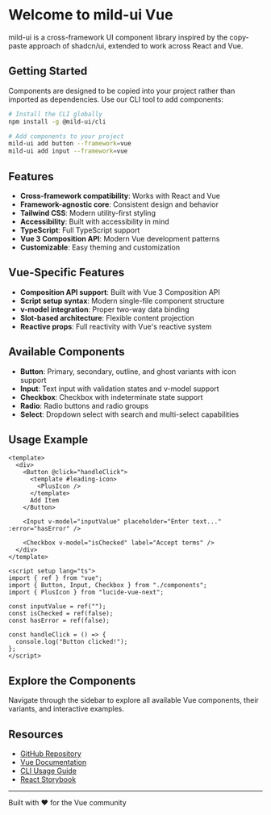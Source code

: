 
<Meta title="Introduction" />

# Welcome to mild-ui Vue

mild-ui is a cross-framework UI component library inspired by the copy-paste approach of shadcn/ui, extended to work across React and Vue.

## Getting Started

Components are designed to be copied into your project rather than imported as dependencies. Use our CLI tool to add components:

```bash
# Install the CLI globally
npm install -g @mild-ui/cli

# Add components to your project
mild-ui add button --framework=vue
mild-ui add input --framework=vue
```

## Features

- **Cross-framework compatibility**: Works with React and Vue
- **Framework-agnostic core**: Consistent design and behavior
- **Tailwind CSS**: Modern utility-first styling
- **Accessibility**: Built with accessibility in mind
- **TypeScript**: Full TypeScript support
- **Vue 3 Composition API**: Modern Vue development patterns
- **Customizable**: Easy theming and customization

## Vue-Specific Features

- **Composition API support**: Built with Vue 3 Composition API
- **Script setup syntax**: Modern single-file component structure
- **v-model integration**: Proper two-way data binding
- **Slot-based architecture**: Flexible content projection
- **Reactive props**: Full reactivity with Vue's reactive system

## Available Components

- **Button**: Primary, secondary, outline, and ghost variants with icon support
- **Input**: Text input with validation states and v-model support
- **Checkbox**: Checkbox with indeterminate state support
- **Radio**: Radio buttons and radio groups
- **Select**: Dropdown select with search and multi-select capabilities

## Usage Example

```vue
<template>
  <div>
    <Button @click="handleClick">
      <template #leading-icon>
        <PlusIcon />
      </template>
      Add Item
    </Button>

    <Input v-model="inputValue" placeholder="Enter text..." :error="hasError" />

    <Checkbox v-model="isChecked" label="Accept terms" />
  </div>
</template>

<script setup lang="ts">
import { ref } from "vue";
import { Button, Input, Checkbox } from "./components";
import { PlusIcon } from "lucide-vue-next";

const inputValue = ref("");
const isChecked = ref(false);
const hasError = ref(false);

const handleClick = () => {
  console.log("Button clicked!");
};
</script>
```

## Explore the Components

Navigate through the sidebar to explore all available Vue components, their variants, and interactive examples.

## Resources

- [GitHub Repository](https://github.com/codewithriyan/mild-ui)
- [Vue Documentation](https://vuejs.org/)
- [CLI Usage Guide](https://github.com/codewithriyan/mild-ui/tree/main/packages/cli)
- [React Storybook](../react/)

---

Built with ❤️ for the Vue community
